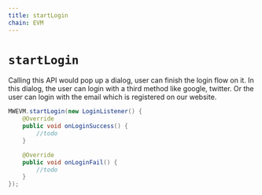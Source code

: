 ```yaml
---
title: startLogin
chain: EVM
---
```


# `startLogin`
Calling this API would pop up a dialog, user can finish the login flow on it. In this dialog,
the user can login with a third method like google, twitter. Or the user can login with the
email which is registered on our website.
```java
MWEVM.startLogin(new LoginListener() {
    @Override
    public void onLoginSuccess() {
        //todo
    }

    @Override
    public void onLoginFail() {
        //todo
    }
});
```

